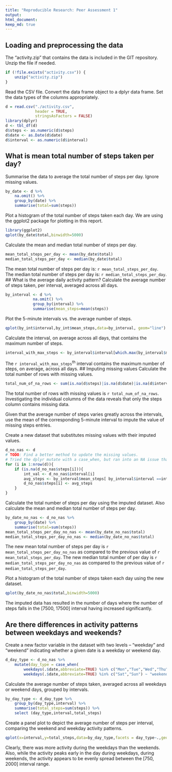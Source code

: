 ```yaml
---
title: "Reproducible Research: Peer Assessment 1"
output: 
html_document:
keep_md: true
---
```



## Loading and preprocessing the data
The "activity.zip" that contains the data is included in the GIT repository. Unzip the file if needed.
```r
if (!file.exists("activity.csv")) {
    unzip("activity.zip")
}
```
Read the CSV file. Convert the data frame object to a dplyr data frame. Set the data types of the columns appropriately.
```r
d = read.csv("./activity.csv",
             header = TRUE,
             stringsAsFactors = FALSE)
library(dplyr)
d <- tbl_df(d)
d$steps <- as.numeric(d$steps)
d$date <- as.Date(d$date)
d$interval <- as.numeric(d$interval)
```

## What is mean total number of steps taken per day?
Summarise the data to average the total number of steps per day. Ignore missing values.
```r
by_date <- d %>% 
    na.omit() %>% 
    group_by(date) %>% 
    summarise(total=sum(steps))
```
Plot a histogram of the total number of steps taken each day. We are using the ggplot2 package for plotting in this report.
```r
library(ggplot2)
qplot(by_date$total,binwidth=5000)
```

Calculate the mean and median total number of steps per day.
```r
mean_total_steps_per_day <- mean(by_date$total)
median_total_steps_per_day <- median(by_date$total)
```
The mean total number of steps per day is: `r mean_total_steps_per_day`. The median total number of steps per day is: `r median_total_steps_per_day`.
## What is the average daily activity pattern?
Calculate the average number of steps taken, per interval, averaged across all days.
```r
by_interval <- d %>% 
            na.omit() %>% 
            group_by(interval) %>% 
            summarise(mean_steps=mean(steps))
```
Plot the 5-minute intervals vs. the average number of steps.
```r
qplot(by_int$interval,by_int$mean_steps,data=by_interval, geom="line")
```

Calculate the interval, on average across all days, that contains the maximum number of steps.
```r
interval_with_max_steps <- by_interval$interval[which.max(by_interval$mean_steps)]
```
The ```r interval_with_max_steps```<sup>th</sup> interval contains the maximum number of steps, on average, across all days.
## Imputing missing values
Calculate the total number of rows with missing values. 
```r
total_num_of_na_rows <- sum(is.na(d$steps)|is.na(d$date)|is.na(d$interval))
```
The total number of rows with missing values is ```r total_num_of_na_rows```. Investigating the individual columns of the data reveals that only the steps column contains missing data.

Given that the average number of steps varies greatly across the intervals, use the mean of the corresponding 5-minute interval to impute the value of missing steps entries.

Create a new dataset that substitutes missing values with their imputed values. 
```r
d_no_nas <- d
# TODO: Find a better method to update the missing values. 
# Tried the dplyr mutate with a case_when, but ran into an NA issue that I could not resolve.
for (i in 1:nrow(d)){
    if (is.na(d_no_nas$steps[i])){
        int_val <- d_no_nas$interval[i]
        avg_steps <- by_interval$mean_steps[ by_interval$interval ==int_val]
        d_no_nas$steps[i] <- avg_steps
    }
}
```
Calculate the total number of steps per day using the imputed dataset. Also calculate the mean and median total number of steps per day.
```r
by_date_no_nas <- d_no_nas %>% 
    group_by(date) %>% 
    summarise(total=sum(steps))
mean_total_steps_per_day_no_nas <- mean(by_date_no_nas$total)
median_total_steps_per_day_no_nas <- median(by_date_no_nas$total)
```
The new mean total number of steps per day is ```r mean_total_steps_per_day_no_nas``` as compared to the previous value of ```r mean_total_steps_per_day```. The new median total number of per day is ```r median_total_steps_per_day_no_nas``` as compared to the previous value of ```r median_total_steps_per_day```.

Plot a histogram of the total number of steps taken each day using the new dataset.
```r
qplot(by_date_no_nas$total,binwidth=5000)
```

The imputed data has resulted in the number of days where the number of steps falls in the [7500, 17500] interval having increased significantly.

## Are there differences in activity patterns between weekdays and weekends?
Create a new factor variable in the dataset with two levels – “weekday” and “weekend” indicating whether a given date is a weekday or weekend day.
```r
d_day_type <- d_no_nas %>%
    mutate(day_type = case_when(
        weekdays(.$date,abbreviate=TRUE) %in% c("Mon","Tue","Wed","Thu","Fri") ~ "weekday",
        weekdays(.$date,abbreviate=TRUE) %in% c("Sat","Sun") ~ "weekend")) 
```
Calculate the average number of steps taken, averaged across all weekdays or weekend days, grouped by intervals.
```r
by_day_type <- d_day_type %>%
    group_by(day_type,interval) %>%
    summarise(total_steps=sum(steps)) %>%
    select (day_type,interval,total_steps)
```
Create a panel plot to depict the average number of steps per interval, comparing the weekend and weekday activity patterns.
```r
qplot(x=interval,y=total_steps,data=by_day_type,facets = day_type~.,geom="line") 
```

Clearly, there was more activity during the weekdays than the weekends. Also, while the activity peaks early in the day during weekdays, during weekends, the activity appears to be evenly spread between the [750, 2000] interval range.